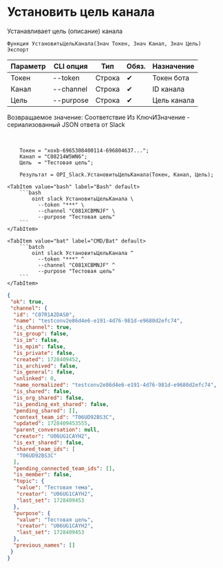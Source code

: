 ﻿---
sidebar_position: 12
---


# Установить цель канала
 Устанавливает цель (описание) канала



`Функция УстановитьЦельКанала(Знач Токен, Знач Канал, Знач Цель) Экспорт`

  | Параметр | CLI опция | Тип | Обяз. | Назначение |
  |-|-|-|-|-|
  | Токен | --token | Строка | &#x2714; | Токен бота |
  | Канал | --channel | Строка | &#x2714; | ID канала |
  | Цель | --purpose | Строка | &#x2714; | Цель канала |

  
  Возвращаемое значение:   Соответствие Из КлючИЗначение - сериализованный JSON ответа от Slack

<br/>




```bsl title="Пример использования для 1С:Предприятие/OneScript"
    Токен = "xoxb-6965308400114-696804637...";
    Канал = "C08214W5WN6";
    Цель  = "Тестовая цель";

    Результат = OPI_Slack.УстановитьЦельКанала(Токен, Канал, Цель);
```
    

 <Tabs>
  
    <TabItem value="bash" label="Bash" default>
        ```bash
            oint slack УстановитьЦельКанала \
              --token "***" \
              --channel "C081XCBMNJF" \
              --purpose "Тестовая цель"
        ```
    </TabItem>
  
    <TabItem value="bat" label="CMD/Bat" default>
        ```batch
            oint slack УстановитьЦельКанала ^
              --token "***" ^
              --channel "C081XCBMNJF" ^
              --purpose "Тестовая цель"
        ```
    </TabItem>
</Tabs>


```json title="Результат"
{
 "ok": true,
 "channel": {
  "id": "C07R1A2DAS0",
  "name": "testconv2e86d4e6-e191-4d76-981d-e9680d2efc74",
  "is_channel": true,
  "is_group": false,
  "is_im": false,
  "is_mpim": false,
  "is_private": false,
  "created": 1728409452,
  "is_archived": false,
  "is_general": false,
  "unlinked": 0,
  "name_normalized": "testconv2e86d4e6-e191-4d76-981d-e9680d2efc74",
  "is_shared": false,
  "is_org_shared": false,
  "is_pending_ext_shared": false,
  "pending_shared": [],
  "context_team_id": "T06UD92BS3C",
  "updated": 1728409453555,
  "parent_conversation": null,
  "creator": "U06UG1CAYH2",
  "is_ext_shared": false,
  "shared_team_ids": [
   "T06UD92BS3C"
  ],
  "pending_connected_team_ids": [],
  "is_member": false,
  "topic": {
   "value": "Тестовая тема",
   "creator": "U06UG1CAYH2",
   "last_set": 1728409453
  },
  "purpose": {
   "value": "Тестовая цель",
   "creator": "U06UG1CAYH2",
   "last_set": 1728409453
  },
  "previous_names": []
 }
}
```
